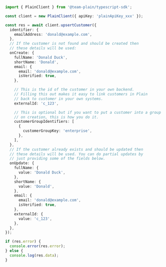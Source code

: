 ```ts
import { PlainClient } from '@team-plain/typescript-sdk';

const client = new PlainClient({ apiKey: 'plainApiKey_xxx' });

const res = await client.upsertCustomer({
  identifier: {
    emailAddress: 'donald@example.com',
  },
  // If the customer is not found and should be created then
  // these details will be used:
  onCreate: {
    fullName: 'Donald Duck',
    shortName: 'Donald',
    email: {
      email: 'donald@example.com',
      isVerified: true,
    },

    // This is the id of the customer in your own backend.
    // Filling this out makes it easy to link customers in Plain
    // back to customer in your own systems.
    externalId: 'c_123',

    // This is optional but if you want to put a customer into a group
    // on creation, this is how you do it.
    customerGroupIdentifiers: [
      {
        customerGroupKey: 'enterprise',
      },
    ],
  },
  // If the customer already exists and should be updated then
  // these details will be used. You can do partial updates by
  // just providing some of the fields below.
  onUpdate: {
    fullName: {
      value: 'Donald Duck',
    },
    shortName: {
      value: 'Donald',
    },
    email: {
      email: 'donald@example.com',
      isVerified: true,
    },
    externalId: {
      value: 'c_123',
    },
  },
});

if (res.error) {
  console.error(res.error);
} else {
  console.log(res.data);
}
```
